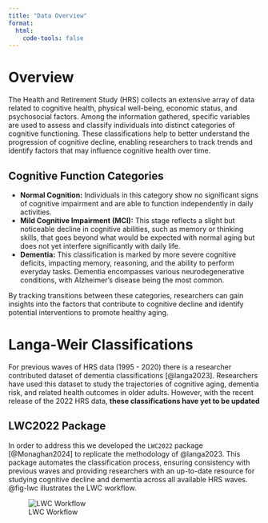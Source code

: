 ```yaml
---
title: "Data Overview"
format: 
  html:
    code-tools: false
---
```


# Overview

The Health and Retirement Study (HRS) collects an extensive array of data related to cognitive health, physical well-being, economic status, and psychosocial factors. Among the information gathered, specific variables are used to assess and classify individuals into distinct categories of cognitive functioning. These classifications help to better understand the progression of cognitive decline, enabling researchers to track trends and identify factors that may influence cognitive health over time.

## Cognitive Function Categories

- **Normal Cognition:** Individuals in this category show no significant signs of cognitive impairment and are able to function independently in daily activities.
- **Mild Cognitive Impairment (MCI):** This stage reflects a slight but noticeable decline in cognitive abilities, such as memory or thinking skills, that goes beyond what would be expected with normal aging but does not yet interfere significantly with daily life.
- **Dementia:** This classification is marked by more severe cognitive deficits, impacting memory, reasoning, and the ability to perform everyday tasks. Dementia encompasses various neurodegenerative conditions, with Alzheimer's disease being the most common.

By tracking transitions between these categories, researchers can gain insights into the factors that contribute to cognitive decline and identify potential interventions to promote healthy aging.

# Langa-Weir Classifications

For previous waves of HRS data (1995 - 2020) there is a researcher contributed dataset of dementia classifications [@langa2023]. Researchers have used this dataset to study the trajectories of cognitive aging, dementia risk, and related health outcomes in older adults. However, with the recent release of the 2022 HRS data, **these classifications have yet to be updated**

## LWC2022 Package

In order to address this we developed the `LWC2022` package [@Monaghan2024] to replicate the methodology of @langa2023. This package automates the classification process, ensuring consistency with previous waves and providing researchers with an up-to-date resource for studying cognitive decline and dementia across all available HRS waves. @fig-lwc illustrates the LWC workflow.

![LWC Workflow](../files/workflow.svg){#fig-lwc}
